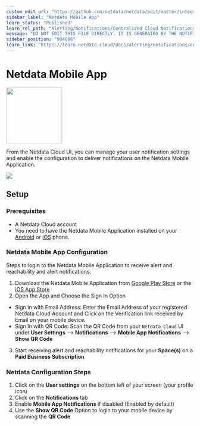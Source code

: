```yaml
---
custom_edit_url: "https://github.com/netdata/netdata/edit/master/integrations/cloud-notifications/metadata.yaml"
sidebar_label: "Netdata Mobile App"
learn_status: "Published"
learn_rel_path: "Alerting/Notifications/Centralized Cloud Notifications"
message: "DO NOT EDIT THIS FILE DIRECTLY, IT IS GENERATED BY THE NOTIFICATION'S metadata.yaml FILE"
sidebar_position: "904086"
learn_link: "https://learn.netdata.cloud/docs/alerting/notifications/centralized-cloud-notifications/netdata-mobile-app"
---
```



# Netdata Mobile App


<img src="https://netdata.cloud/img/netdata.png" width="150"/>


From the Netdata Cloud UI, you can manage your user notification settings and enable the configuration to deliver notifications on the Netdata Mobile Application.


<img src="https://img.shields.io/badge/maintained%20by-Netdata-%2300ab44" />

## Setup

### Prerequisites
- A Netdata Cloud account
- You need to have the Netdata Mobile Application installed on your [Android](https://play.google.com/store/apps/details?id=cloud.netdata.android&pli=1) or [iOS](https://apps.apple.com/in/app/netdata-mobile/id6474659622) phone.

### Netdata Mobile App Configuration
Steps to login to the Netdata Mobile Application to receive alert and reachability and alert notifications:
1. Download the Netdata Mobile Application from [Google Play Store](https://play.google.com/store/apps/details?id=cloud.netdata.android&pli=1) or the [iOS App Store](https://apps.apple.com/in/app/netdata-mobile/id6474659622)
2. Open the App and Choose the Sign In Option
  - Sign In with Email Address: Enter the Email Address of your registered Netdata Cloud Account and Click on the Verification link received by Email on your mobile device.
  - Sign In with QR Code: Scan the QR Code from your `Netdata Cloud` UI under **User Settings** --> **Notifications** --> **Mobile App Notifications** --> **Show QR Code**
3. Start receiving alert and reachability notifications for your **Space(s)** on a **Paid Business Subscription**

### Netdata Configuration Steps
1. Click on the **User settings** on the bottom left of your screen (your profile icon)
2. Click on the **Notifications** tab
3. Enable **Mobile App Notifications** if disabled (Enabled by default)
4. Use the **Show QR Code** Option to login to your mobile device by scanning the **QR Code**


